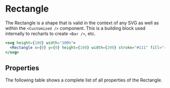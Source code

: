 
# Rectangle

The Rectangle is a shape that is valid in the context of any SVG as well as within the `<Customized />` component.
This is a building block used internally to recharts to create `<Bar />`, etc.

```jsx
<svg height={100} width="100%">
  <Rectangle x={0} y={0} height={100} width={200} stroke="#111" fill="red" />
</svg>
```

<Meta of={ComponentStories} />

<Canvas of={ComponentStories.API} layout='padded'/>

## Properties

The following table shows a complete list of all properties of the Rectangle.

<Controls of={ComponentStories.API} />
